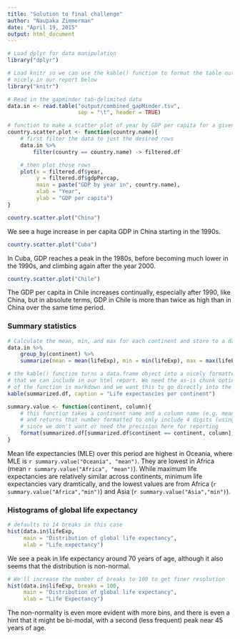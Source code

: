 ```yaml
---
title: "Solution to final challenge"
author: "Naupaka Zimmerman"
date: "April 19, 2015"
output: html_document
---
```


```r
# Load dplyr for data manipulation
library("dplyr")

# Load knitr so we can use the kable() function to format the table output more 
# nicely in our report below
library("knitr")

# Read in the gapminder tab-delimited data
data.in <- read.table("output/combined_gapMinder.tsv", 
                      sep = "\t", header = TRUE)
```

```r
# function to make a scatter plot of year by GDP per capita for a given country
country.scatter.plot <- function(country.name){
    # first filter the data to just the desired rows
    data.in %>%
        filter(country == country.name) -> filtered.df

    # then plot those rows
    plot(x = filtered.df$year, 
         y = filtered.df$gdpPercap,
         main = paste("GDP by year in", country.name),
         xlab = "Year",
         ylab = "GDP per capita")
}
```


```r
country.scatter.plot("China")
```

We see a huge increase in per capita GDP in China starting in the 1990s.

```r
country.scatter.plot("Cuba")
```

In Cuba, GDP reaches a peak in the 1980s, before becoming much lower in the 1990s, and climbing again after the year 2000.

```r
country.scatter.plot("Chile")
```

The GDP per capita in Chile increases continually, especially after 1990, like China, but in absolute terms, GDP  in Chile is more than twice as high than in China over the same time period.

### Summary statistics

```r
# Calculate the mean, min, and max for each continent and store to a data frame
data.in %>%
    group_by(continent) %>%
    summarize(mean = mean(lifeExp), min = min(lifeExp), max = max(lifeExp)) -> summarized.df
```

```r
# the kable() function turns a data.frame object into a nicely formatted markdown table
# that we can include in our html report. We need the as-is chunk option because the output 
# of the function is markdown and we want this to go directly into the report
kable(summarized.df, caption = "Life expectancies per continent")
```

```r
summary.value <- function(continent, column){
    # this function takes a continent name and a column name (e.g. mean, max, or min)
    # and returns that number formatted to only include 4 digits (using the format() function) 
    # since we don't want or need the precision here for reporting
    format(summarized.df[summarized.df$continent == continent, column], digits = 4)
}
```

Mean life expectancies (MLE) over this period are highest in Oceania, where MLE is `r summary.value("Oceania", "mean")`. They are lowest in Africa (mean `r summary.value("Africa", "mean")`). While maximum life expectancies are relatively similar across continents, minimum life expectancies vary dramtically, and the lowest values are from Africa (`r summary.value("Africa","min")`) and Asia (`r summary.value("Asia","min")`).

### Histograms of global life expectancy

```r
# defaults to 14 breaks in this case
hist(data.in$lifeExp, 
     main = "Distribution of global life expectancy",
     xlab = "Life expectancy")
```

We see a peak in life expectancy around 70 years of age, although it also seems that the distribution is non-normal.

```r
# We'll increase the number of breaks to 100 to get finer resolution
hist(data.in$lifeExp, breaks = 100, 
     main = "Distribution of global life expectancy",
     xlab = "Life Expectancy")
```

The non-normality is even more evident with more bins, and there is even a hint that it might be bi-modal, with a second (less frequent) peak near 45 years of age.
